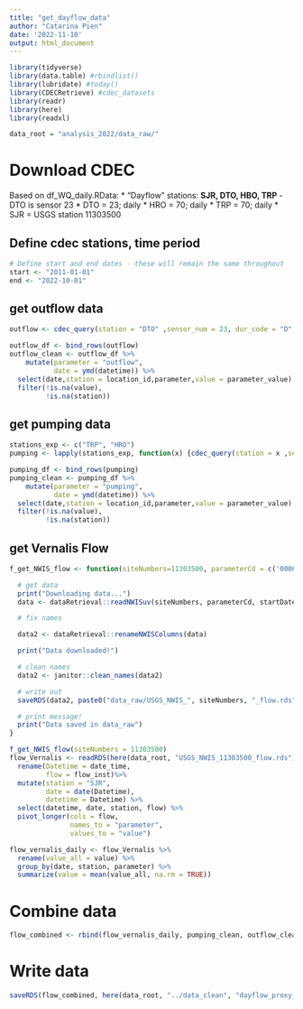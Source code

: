```yaml
---
title: "get_dayflow_data"
author: "Catarina Pien"
date: '2022-11-10'
output: html_document
---
```


```r
library(tidyverse)
library(data.table) #rbindlist()
library(lubridate) #today()
library(CDECRetrieve) #cdec_datasets
library(readr)
library(here)
library(readxl)

data_root = "analysis_2022/data_raw/"
```

# Download CDEC

Based on df_WQ_daily.RData:
  * "Dayflow" stations: **SJR, DTO, HBO, TRP** - DTO is sensor 23
  * DTO = 23; daily
  * HRO = 70; daily
  * TRP = 70; daily
  * SJR = USGS station 11303500

## Define cdec stations, time period
```r
# Define start and end dates - these will remain the same throughout
start <- "2011-01-01"
end <- "2022-10-01"
```

## get outflow data 
```r
outflow <- cdec_query(station = "DTO" ,sensor_num = 23, dur_code = "D", start_date = start,end_date = end)

outflow_df <- bind_rows(outflow)
outflow_clean <- outflow_df %>%
    mutate(parameter = "outflow", 
           date = ymd(datetime)) %>%
  select(date,station = location_id,parameter,value = parameter_value) %>%
  filter(!is.na(value),
         !is.na(station)) 
```

## get pumping data
```r
stations_exp <- c("TRP", "HRO")
pumping <- lapply(stations_exp, function(x) {cdec_query(station = x ,sensor_num = 70, dur_code = "D", start_date = start,end_date = end)})

pumping_df <- bind_rows(pumping)
pumping_clean <- pumping_df %>%
    mutate(parameter = "pumping", 
           date = ymd(datetime)) %>%
  select(date,station = location_id,parameter,value = parameter_value) %>%
  filter(!is.na(value),
         !is.na(station)) 
```

## get Vernalis Flow
```r
f_get_NWIS_flow <- function(siteNumbers=11303500, parameterCd = c('00060'), startDate = start, endDate = end, tz = "Etc/GMT+8"){

  # get data
  print("Downloading data...")
  data <- dataRetrieval::readNWISuv(siteNumbers, parameterCd, startDate, endDate, tz)

  # fix names

  data2 <- dataRetrieval::renameNWISColumns(data)

  print("Data downloaded!")

  # clean names
  data2 <- janitor::clean_names(data2)

  # write out
  saveRDS(data2, paste0("data_raw/USGS_NWIS_", siteNumbers, "_flow.rds"))

  # print message!
  print("Data saved in data_raw")
}

```

```r
f_get_NWIS_flow(siteNumbers = 11303500) 
flow_Vernalis <- readRDS(here(data_root, "USGS_NWIS_11303500_flow.rds")) %>%
  rename(Datetime = date_time, 
         flow = flow_inst)%>%
  mutate(station = "SJR",
         date = date(Datetime),
         datetime = Datetime) %>%
  select(datetime, date, station, flow) %>%
  pivot_longer(cols = flow,
               names_to = "parameter",
               values_to = "value") 

flow_vernalis_daily <- flow_Vernalis %>%
  rename(value_all = value) %>%
  group_by(date, station, parameter) %>%
  summarize(value = mean(value_all, na.rm = TRUE))
```

# Combine data
```r
flow_combined <- rbind(flow_vernalis_daily, pumping_clean, outflow_clean)
```

# Write data
```r
saveRDS(flow_combined, here(data_root, "../data_clean", "dayflow_proxy_data_2011_2022.rds"))
```


